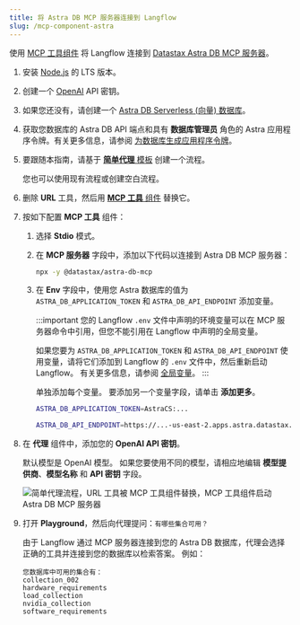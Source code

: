 ```yaml
---
title: 将 Astra DB MCP 服务器连接到 Langflow
slug: /mcp-component-astra
---
```



使用 [MCP 工具组件](/mcp-client) 将 Langflow 连接到 [Datastax Astra DB MCP 服务器](https://github.com/datastax/astra-db-mcp)。

1. 安装 [Node.js](https://docs.npmjs.com/downloading-and-installing-node-js-and-npm) 的 LTS 版本。

2. 创建一个 [OpenAI](https://platform.openai.com/) API 密钥。

3. 如果您还没有，请创建一个 [Astra DB Serverless (向量) 数据库](https://docs.datastax.com/en/astra-db-serverless/databases/create-database.html#create-vector-database)。

4. 获取您数据库的 Astra DB API 端点和具有 **数据库管理员** 角色的 Astra 应用程序令牌。有关更多信息，请参阅 [为数据库生成应用程序令牌](https://docs.datastax.com/en/astra-db-serverless/administration/manage-application-tokens.html#database-token)。

5. 要跟随本指南，请基于 [**简单代理** 模板](/simple-agent) 创建一个流程。

    您也可以使用现有流程或创建空白流程。

6. 删除 **URL** 工具，然后用 [**MCP 工具** 组件](/mcp-client) 替换它。

7. 按如下配置 **MCP 工具** 组件：

    1. 选择 **Stdio** 模式。
    2. 在 **MCP 服务器** 字段中，添加以下代码以连接到 Astra DB MCP 服务器：

        ```bash
        npx -y @datastax/astra-db-mcp
        ```

    3. 在 **Env** 字段中，使用您 Astra 数据库的值为 `ASTRA_DB_APPLICATION_TOKEN` 和 `ASTRA_DB_API_ENDPOINT` 添加变量。

        :::important
        您的 Langflow `.env` 文件中声明的环境变量可以在 MCP 服务器命令中引用，但您不能引用在 Langflow 中声明的全局变量。

        如果您要为 `ASTRA_DB_APPLICATION_TOKEN` 和 `ASTRA_DB_API_ENDPOINT` 使用变量，请将它们添加到 Langflow 的 `.env` 文件中，然后重新启动 Langflow。
        有关更多信息，请参阅 [全局变量](/configuration-global-variables)。
        :::

        单独添加每个变量。
        要添加另一个变量字段，请单击 <Icon name="Plus" aria-hidden="true"/> **添加更多**。

        ```bash
        ASTRA_DB_APPLICATION_TOKEN=AstraCS:...
        ```

        ```bash
        ASTRA_DB_API_ENDPOINT=https://...-us-east-2.apps.astra.datastax.com
        ```

8. 在 **代理** 组件中，添加您的 **OpenAI API 密钥**。

    默认模型是 OpenAI 模型。
    如果您要使用不同的模型，请相应地编辑 **模型提供商**、**模型名称** 和 **API 密钥** 字段。

    ![简单代理流程，URL 工具被 MCP 工具组件替换，MCP 工具组件启动 Astra DB MCP 服务器](/img/component-mcp-astra-db.png)

9. 打开 **Playground**，然后向代理提问：`有哪些集合可用？`

    由于 Langflow 通过 MCP 服务器连接到您的 Astra DB 数据库，代理会选择正确的工具并连接到您的数据库以检索答案。
    例如：

    ```text
    您数据库中可用的集合有：
    collection_002
    hardware_requirements
    load_collection
    nvidia_collection
    software_requirements
    ```
